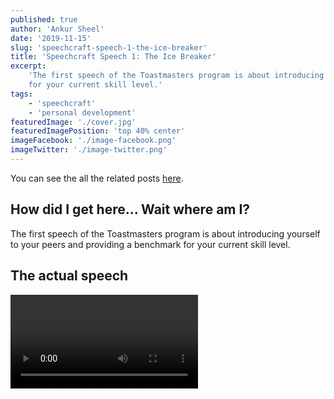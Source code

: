 ```yaml
---
published: true
author: 'Ankur Sheel'
date: '2019-11-15'
slug: 'speechcraft-speech-1-the-ice-breaker'
title: 'Speechcraft Speech 1: The Ice Breaker'
excerpt:
    'The first speech of the Toastmasters program is about introducing yourself to your peers and providing a benchmark
    for your current skill level.'
tags:
    - 'speechcraft'
    - 'personal development'
featuredImage: './cover.jpg'
featuredImagePosition: 'top 40% center'
imageFacebook: './image-facebook.png'
imageTwitter: './image-twitter.png'
---
```



You can see the all the related posts [here](./tags/speechcraft).

## How did I get here... Wait where am I?

The first speech of the Toastmasters program is about introducing yourself to your peers and providing a benchmark for
your current skill level.

## The actual speech

<Video src="https://www.youtube.com/embed/-P9M3uPn4FQ" title="Speechcraft Icebreaker" />

## The written speech

In an attempt to give unusable dirt to Marcus and ensuring that everyone needs a coffee after, let's begin with our
history lesson. A long long time ago... Actually, in 30 odd years that I have been on this planet, I have lived in 10
cities and 3 countries. Including the 3 countries, I have visited 12 countries and done month-long road trips in a few
of them. It might not seem like much but this is quite uncommon in India. In the beginning, I was averaging a city a
year, but then I got married and things slowed down. In fact, while we were dating my now-wife was worried that I would
continue to change jobs and cities every year. Useless piece of trivia, I have convinced her to move to two different
cities since.

Apart from travelling, I like buildings. Oops, Buildings are great but I meant building stuff. Like most boys, I got
into computers to make video games. As luck would have it, I made video games for almost 10 years. The work-life can be
brutal, but it's great to be able to say that you are playing games during work hours for research purposes.

I was also heavily influenced by Terminator 2 and always wanted to build something like that. This led me to get my
masters and incidentally, the 2nd country I lived in. I got to help make some very cool agent simulations, virtual
humans and also go to play with some robots. However, I was so disappointed to learn that we were nowhere near building
SkyNet that I went back to building games. At some point, a game company in New Zealand decided it would be a good idea
to get me here and I thought free plane tickets, visa and accommodation. What's the worse that could happen? By the way,
that is also how you convince your wife to leave her job and family and move halfway across the world to a new country
with you. Unfortunately, that company closed down and my job search wasn't going particularly well. Figuring I had a
month before I got kicked out of the country I decided to take a long road trip. Surprisingly, I got a job offer even
though I hade broken one of their meeting room doors during the interview. Fast forward a bit and I found myself at
Pushpay where I heard about this thing called SpeechCraft

So that's the story of how I got... Wait where am I?

## Feedback

### Positive

-   _[From evaluator]_ Intriguing Title that was revealed at the end.
-   _[From evaluator]_ Use of Triads.
-   _[From evaluator]_ Clearly audible.
-   I got a few laughs.

### Negative

-   _[From evaluator]_ Spoke too fast.
-   Ran out of content. I forgot some of the points and the speech ended in less than 3 minutes (which was the minimum
    requirement).

## Action Points

### Previous Action points

Not Applicable as this was the first speech

### Action Points for Next Time

-   I need to speak slower and need to pause between sentences.
-   I need to look at both sides of the room.
-   There is no point in taking a printout. I don't look at it all.
-   I forgot a few of my points which made it a little shorter than the minimum of 3 minutes. Maybe I need to have more
    content so that even if I forget I still speak for at least 4 minutes.
-   I need to take my hands out of my pockets and from behind my back so that they are visible even before starting the
    speech.
-   I need to get rid of "Umms"
-   I need to stop touching my glasses and face.

